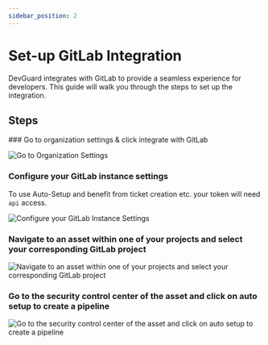 ```yaml
---
sidebar_position: 2
---
```


# Set-up GitLab Integration

DevGuard integrates with GitLab to provide a seamless experience for developers. This guide will walk you through the steps to set up the integration.

## Steps

<Steps>
### Go to organization settings & click integrate with GitLab

![Go to Organization Settings](../../assets/gitlab-setup/gitlab-1.png)

### Configure your GitLab instance settings 

To use Auto-Setup and benefit from ticket creation etc. your token will need `api` access.

![Configure your GitLab Instance Settings](../../assets/gitlab-setup/gitlab-2.png)

### Navigate to an asset within one of your projects and select your corresponding GitLab project

![Navigate to an asset within one of your projects and select your corresponding GitLab project](../../assets/gitlab-setup/gitlab-3.png)

### Go to the security control center of the asset and click on auto setup to create a pipeline

![Go to the security control center of the asset and click on auto setup to create a pipeline](../../assets/gitlab-setup/gitlab-4.png)

</Steps>

